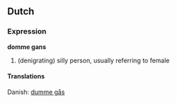 ==Dutch==
===Expression===
'''domme gans''' 

# (denigrating) silly person, usually referring to female

====Translations====
<!-- I think this is a rare instance where translations for a non-English term should be allowed. I don't see the direct counterpart in English where these translations could otherwise go -->
Danish: [[dumme gås]]
